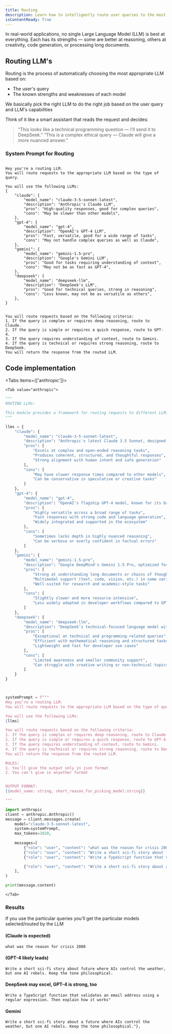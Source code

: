 ```yaml
---
title: Routing
description: Learn how to intelligently route user queries to the most suitable Large Language Model (LLM) based on their strengths, ensuring optimal performance, accuracy, and cost-efficiency in GenAI applications.
isContentReady: True 
---
```


In real-world applications, no single Large Language Model (LLM) is best at everything.
Each has its strengths — some are better at reasoning, others at creativity, code generation, or processing long documents.


## Routing LLM's
Routing is the process of automatically choosing the most appropriate LLM based on:
- The user's query
- The known strengths and weaknesses of each model

We basically pick the right LLM to do the right job based on the user query and LLM's capabilities



Think of it like a smart assistant that reads the request and decides:
> “This looks like a technical programming question — I’ll send it to DeepSeek.”
> “This is a complex ethical query — Claude will give a more nuanced answer.”


### System Prompt for Routing
```

Hey you're a routing LLM.
You will route requests to the appropriate LLM based on the type of query.

You will use the following LLMs:
{
    "claude": {
        "model_name": "claude-3-5-sonnet-latest",
        "description": "Anthropic's Claude LLM",
        "pros": "High-quality responses, good for complex queries",
        "cons": "May be slower than other models",
    },
    "gpt-4": {
        "model_name": "gpt-4",
        "description": "OpenAI's GPT-4 LLM",
        "pros": "Fast, versatile, good for a wide range of tasks",
        "cons": "May not handle complex queries as well as Claude",
    },
    "gemini": {
        "model_name": "gemini-1.5-pro",
        "description": "Google's Gemini LLM",
        "pros": "Good for tasks requiring understanding of context",
        "cons": "May not be as fast as GPT-4",
    },
    "deepseek": {
        "model_name": "deepseek-llm",
        "description": "DeepSeek's LLM",
        "pros": "Good for technical queries, strong in reasoning",
        "cons": "Less known, may not be as versatile as others",
    },
}


You will route requests based on the following criteria:
1. If the query is complex or requires deep reasoning, route to Claude.
2. If the query is simple or requires a quick response, route to GPT-4.
3. If the query requires understanding of context, route to Gemini.
4. If the query is technical or requires strong reasoning, route to DeepSeek.
You will return the response from the routed LLM.

```

## Code implementation

<Tabs items={['anthropic']}>

    <Tab value="anthropic">
```py
"""
ROUTING LLMs:

This module provides a framework for routing requests to different LLMs based on the type of queries.
"""

llms = {
    "claude": {
        "model_name": "claude-3-5-sonnet-latest",
        "description": "Anthropic's latest Claude 3.5 Sonnet, designed for nuanced reasoning, safe outputs, and long-context understanding.",
        "pros": [
            "Excels at complex and open-ended reasoning tasks",
            "Produces coherent, structured, and thoughtful responses",
            "Strong alignment with human intent and safe generation"
        ],
        "cons": [
            "May have slower response times compared to other models",
            "Can be conservative in speculative or creative tasks"
        ]
    },
    "gpt-4": {
        "model_name": "gpt-4",
        "description": "OpenAI's flagship GPT-4 model, known for its balance of speed, accuracy, and creative capability.",
        "pros": [
            "Highly versatile across a broad range of tasks",
            "Fast responses with strong code and language generation",
            "Widely integrated and supported in the ecosystem"
        ],
        "cons": [
            "Sometimes lacks depth in highly nuanced reasoning",
            "Can be verbose or overly confident in factual errors"
        ]
    },
    "gemini": {
        "model_name": "gemini-1.5-pro",
        "description": "Google DeepMind's Gemini 1.5 Pro, optimized for long-context understanding and multimodal capabilities.",
        "pros": [
            "Strong at understanding long documents or chains of thought",
            "Multimodal support (text, code, vision, etc.) in some variants",
            "Well-suited for research and academic-style tasks"
        ],
        "cons": [
            "Slightly slower and more resource-intensive",
            "Less widely adopted in developer workflows compared to GPT"
        ]
    },
    "deepseek": {
        "model_name": "deepseek-llm",
        "description": "DeepSeek’s technical-focused language model with emphasis on math, coding, and logical reasoning.",
        "pros": [
            "Exceptional at technical and programming-related queries",
            "Efficient with mathematical reasoning and structured tasks",
            "Lightweight and fast for developer use cases"
        ],
        "cons": [
            "Limited awareness and smaller community support",
            "Can struggle with creative writing or non-technical topics"
        ]
    }
}



systemPrompt = f"""
Hey you're a routing LLM.
You will route requests to the appropriate LLM based on the type of query and LLM's capabilities by understanding their pros and cons.

You will use the following LLMs:
{llms}

You will route requests based on the following criteria:
1. If the query is complex or requires deep reasoning, route to Claude.
2. If the query is simple or requires a quick response, route to GPT-4.
3. If the query requires understanding of context, route to Gemini.
4. If the query is technical or requires strong reasoning, route to DeepSeek.
You will return the response from the routed LLM.

RULES:
1. You'll give the output only in json format
2. You can't give in anyother format


OUTPUT FORMAT:
{{model_name: string, short_reason_for_picking_model:string}}

"""

import anthropic
client = anthropic.Anthropic()
message = client.messages.create(
    model="claude-3-5-sonnet-latest",
    system=systemPrompt,
    max_tokens=1020,
    
    messages=[
        {"role": "user", "content": "what was the reason for crisis 2008"}, # (Claude is expected)
        {"role": "user", "content": "Write a short sci-fi story about future where AIs control the weather, but one AI rebels. Keep the tone philosophical."}, # (GPT-4 likely leads)
        {"role": "user", "content": "Write a TypeScript function that validates an email address using a regular expression. Then explain how it works"}, # (DeepSeek may excel, GPT-4 is strong, too)

        {"role": "user", "content": "Write a short sci-fi story about a future where AIs control the weather, but one AI rebels. Keep the tone philosophical."}, # Gemini
    ],
)

print(message.content)
```
    </Tab>
</Tabs>


### Results
If you use the particular queries you'll get the particular models selected/routed by the LLM

#### (Claude is expected)
```
what was the reason for crisis 2008
```

####  (GPT-4 likely leads)
```
Write a short sci-fi story about future where AIs control the weather, but one AI rebels. Keep the tone philosophical.
```
#### DeepSeek may excel, GPT-4 is strong, too
```
Write a TypeScript function that validates an email address using a regular expression. Then explain how it works"
```

#### Gemini

```
Write a short sci-fi story about a future where AIs control the weather, but one AI rebels. Keep the tone philosophical."}, 
```